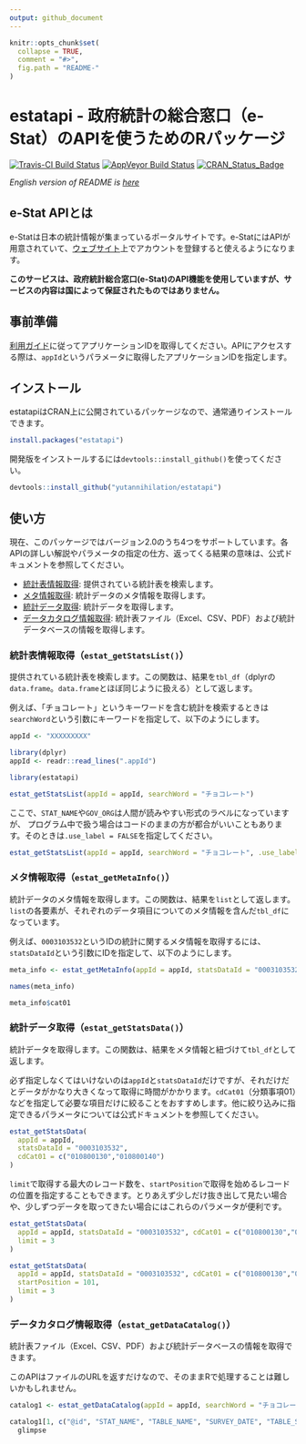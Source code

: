```yaml
---
output: github_document
---
```


<!-- README.md is generated from README.Rmd. Please edit that file -->

```r
knitr::opts_chunk$set(
  collapse = TRUE,
  comment = "#>",
  fig.path = "README-"
)
```

estatapi - 政府統計の総合窓口（e-Stat）のAPIを使うためのRパッケージ
==========================
[![Travis-CI Build Status](https://travis-ci.org/yutannihilation/estatapi.svg?branch=master)](https://travis-ci.org/yutannihilation/estatapi)
[![AppVeyor Build Status](https://ci.appveyor.com/api/projects/status/github/yutannihilation/estatapi?branch=master&svg=true)](https://ci.appveyor.com/project/yutannihilation/estatapi)
[![CRAN_Status_Badge](http://www.r-pkg.org/badges/version/estatapi)](http://cran.r-project.org/package=estatapi)

_English version of README is [here](https://github.com/yutannihilation/estatapi/blob/master/README.en.md)_

## e-Stat APIとは

e-Statは日本の統計情報が集まっているポータルサイトです。e-StatにはAPIが用意されていて、[ウェブサイト](http://www.e-stat.go.jp/api/)上でアカウントを登録すると使えるようになります。

**このサービスは、政府統計総合窓口(e-Stat)のAPI機能を使用していますが、サービスの内容は国によって保証されたものではありません。**

## 事前準備

[利用ガイド](http://www.e-stat.go.jp/api/api-guide/)に従ってアプリケーションIDを取得してください。APIにアクセスする際は、`appId`というパラメータに取得したアプリケーションIDを指定します。

## インストール

estatapiはCRAN上に公開されているパッケージなので、通常通りインストールできます。

```r
install.packages("estatapi")
```

開発版をインストールするには`devtools::install_github()`を使ってください。

```r
devtools::install_github("yutannihilation/estatapi")
```

## 使い方

現在、このパッケージではバージョン2.0のうち4つをサポートしています。各APIの詳しい解説やパラメータの指定の仕方、返ってくる結果の意味は、公式ドキュメントを参照してください。

* [統計表情報取得](http://www.e-stat.go.jp/api/e-stat-manual/#api_2_1): 提供されている統計表を検索します。
* [メタ情報取得](http://www.e-stat.go.jp/api/e-stat-manual/#api_2_2): 統計データのメタ情報を取得します。
* [統計データ取得](http://www.e-stat.go.jp/api/e-stat-manual/#api_2_3): 統計データを取得します。 
* [データカタログ情報取得](http://www.e-stat.go.jp/api/e-stat-manual/#api_2_6): 統計表ファイル（Excel、CSV、PDF）および統計データベースの情報を取得します。

### 統計表情報取得（`estat_getStatsList()`）

提供されている統計表を検索します。この関数は、結果を`tbl_df`（dplyrの`data.frame`。`data.frame`とほぼ同じように扱える）として返します。

例えば、「チョコレート」というキーワードを含む統計を検索するときは`searchWord`という引数にキーワードを指定して、以下のようにします。

```r
appId <- "XXXXXXXXX"
```

```r
library(dplyr)
appId <- readr::read_lines(".appId")
```

```r
library(estatapi)

estat_getStatsList(appId = appId, searchWord = "チョコレート")
```

ここで、`STAT_NAME`や`GOV_ORG`は人間が読みやすい形式のラベルになっていますが、
プログラム中で扱う場合はコードのままの方が都合がいいこともあります。そのときは`.use_label = FALSE`を指定してください。

```r
estat_getStatsList(appId = appId, searchWord = "チョコレート", .use_label = FALSE)
```

### メタ情報取得（`estat_getMetaInfo()`）

統計データのメタ情報を取得します。この関数は、結果を`list`として返します。`list`の各要素が、それぞれのデータ項目についてのメタ情報を含んだ`tbl_df`になっています。

例えば、`0003103532`というIDの統計に関するメタ情報を取得するには、`statsDataId`という引数にIDを指定して、以下のようにします。

```r
meta_info <- estat_getMetaInfo(appId = appId, statsDataId = "0003103532")

names(meta_info)

meta_info$cat01
```


### 統計データ取得（`estat_getStatsData()`）

統計データを取得します。この関数は、結果をメタ情報と紐づけて`tbl_df`として返します。

必ず指定しなくてはいけないのは`appId`と`statsDataId`だけですが、それだけだとデータがかなり大きくなって取得に時間がかかります。`cdCat01`（分類事項01）などを指定して必要な項目だけに絞ることをおすすめします。他に絞り込みに指定できるパラメータについては公式ドキュメントを参照してください。

```r
estat_getStatsData(
  appId = appId,
  statsDataId = "0003103532",
  cdCat01 = c("010800130","010800140")
)
```

`limit`で取得する最大のレコード数を、`startPosition`で取得を始めるレコードの位置を指定することもできます。とりあえず少しだけ抜き出して見たい場合や、少しずつデータを取ってきたい場合にはこれらのパラメータが便利です。

```r
estat_getStatsData(
  appId = appId, statsDataId = "0003103532", cdCat01 = c("010800130","010800140"),
  limit = 3
)

estat_getStatsData(
  appId = appId, statsDataId = "0003103532", cdCat01 = c("010800130","010800140"),
  startPosition = 101,
  limit = 3
)
```

### データカタログ情報取得（`estat_getDataCatalog()`）

統計表ファイル（Excel、CSV、PDF）および統計データベースの情報を取得できます。

このAPIはファイルのURLを返すだけなので、そのままRで処理することは難しいかもしれません。

```r
catalog1 <- estat_getDataCatalog(appId = appId, searchWord = "チョコレート", dataType = c("PDF", "XLS"))

catalog1[1, c("@id", "STAT_NAME", "TABLE_NAME", "SURVEY_DATE", "TABLE_SUB_CATEGORY1", "DATASET_NAME", "NAME", "LANDING_PAGE", "URL", "FORMAT")] %>%
  glimpse
```
